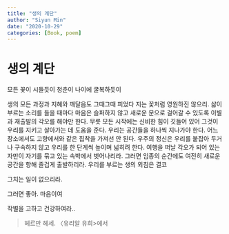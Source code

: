 ```yaml
---
title: "생의 계단"
author: "Siyun Min"
date: "2020-10-29"
categories: [Book, poem]
---
```

# 생의 계단

모든 꽃이 시들듯이 청춘이 나이에 굴복하듯이

생의 모든 과정과 지혜와 깨달음도 그때그때 피었다 지는 꽃처럼 영원하진 않으리. 삶이 부르는 소리를 들을 때마다 마음은 슬퍼하지 않고 새로운 문으로 걸어갈 수 있도록 이별과 재출발의 각오를 해야만 한다. 무릇 모든 시작에는 신비한 힘이 깃들어 있어 그것이 우리를 지키고 살아가는 데 도움을 준다. 우리는 공간들을 하나씩 지나가야 한다. 어느 장소에서도 고향에서와 같은 집착을 가져선 안 된다. 우주의 정신은 우리를 붙잡아 두거나 구속하지 않고 우리를 한 단계씩 높이며 넓히려 한다. 여행을 떠날 각오가 되어 있는 자만이 자기를 묶고 있는 속박에서 벗어나리라. 그러면 임종의 순간에도 여전히 새로운 공간을 향해 즐겁게 출발하리라. 우리를 부르는 생의 외침은 결코

그치는 일이 없으리라. 

그러면 좋아. 마음이여

작별을 고하고 건강하여라..

> 헤르만 헤세. 〈유리알 유희>에서
>